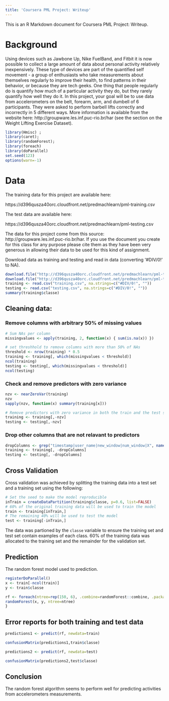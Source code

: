 ```yaml
---
title: 'Coursera PML Project: Writeup'
---
```


This is an R Markdown document for Coursera PML Project: Writeup. 

# Background

Using devices such as Jawbone Up, Nike FuelBand, and Fitbit it is now possible to collect a large amount of data about personal activity relatively inexpensively. These type of devices are part of the quantified self movement - a group of enthusiasts who take measurements about themselves regularly to improve their health, to find patterns in their behavior, or because they are tech geeks. One thing that people regularly do is quantify how much of a particular activity they do, but they rarely quantify how well they do it. In this project, your goal will be to use data from accelerometers on the belt, forearm, arm, and dumbell of 6 participants. They were asked to perform barbell lifts correctly and incorrectly in 5 different ways. More information is available from the website here: http://groupware.les.inf.puc-rio.br/har (see the section on the Weight Lifting Exercise Dataset). 

```r
library(Hmisc) ; 
library(caret); 
library(randomForest); 
library(foreach)
library(doParallel)
set.seed(123) 
options(warn=-1)
```

# Data 

The training data for this project are available here: 

https://d396qusza40orc.cloudfront.net/predmachlearn/pml-training.csv

The test data are available here: 

https://d396qusza40orc.cloudfront.net/predmachlearn/pml-testing.csv

The data for this project come from this source: http://groupware.les.inf.puc-rio.br/har. If you use the document you create for this class for any purpose please cite them as they have been very generous in allowing their data to be used for this kind of assignment. 

Download data as training and testing and read in data (converting '#DIV/0!' to NA).

```r
download.file("http://d396qusza40orc.cloudfront.net/predmachlearn/pml-training.csv", "training.csv")
download.file("http://d396qusza40orc.cloudfront.net/predmachlearn/pml-testing.csv", "testing.csv")
training <- read.csv("training.csv", na.strings=c("#DIV/0!", ""))
testing <- read.csv("testing.csv", na.strings=c("#DIV/0!", ""))
summary(training$classe)
```

## Cleaning data:

### Remove columns with arbitrary 50% of missing values

```r
# Sum NAs per column
missingvalues <- apply(training, 2, function(x) { sum(is.na(x)) })

# set threshhold to remove columns with more than 50% of NAs
threshold <- nrow(training) * 0.5
training <- training[, which(missingvalues < threshold)]
ncol(training)
testing <- testing[, which(missingvalues < threshold)]
ncol(testing)
```

### Check and remove predictors with zero variance

```r
nzv <- nearZeroVar(training)
nzv
sapply(nzv, function(x) summary(training[x]))

# Remove predictors with zero variance in both the train and the test sets
training <- training[,-nzv]
testing <- testing[,-nzv]
```

### Drop other columns that are not relavant to predictors
```r
dropColumns <- grep("timestamp|user_name|new_window|num_window|X", names(training))
training <- training[, -dropColumns]
testing <- testing[, -dropColumns]
```

## Cross Validation

Cross validation was achieved by splitting the training data into a test set and a training set using the following:

```r
# Set the seed to make the model reproducible
inTrain = createDataPartition(training$classe, p=0.6, list=FALSE)
# 60% of the original training data will be used to train the model
train <- training[inTrain,]
# The remaining 40% will be used to test the model
test <- training[-inTrain,]
```

The data was partioned by the `classe` variable to ensure the training set and test set contain examples of each class. 60% of the training data was allocated to the training set and the remainder for the validation set.

## Prediction

The random forest model used to prediction.

```r
registerDoParallel()
x <- train[-ncol(train)]
y <- train$classe

rf <- foreach(ntree=rep(150, 6), .combine=randomForest::combine, .packages='randomForest') %dopar% {
randomForest(x, y, ntree=ntree) 
}
```

## Error reports for both training and test data

```r
predictions1 <- predict(rf, newdata=train)
```
```r
confusionMatrix(predictions1,train$classe)
```
```r
predictions2 <- predict(rf, newdata=test)
```
```r
confusionMatrix(predictions2,test$classe)
```

## Conclusion
The random forest algorithm seems to perform well for predicting activities from accelerometers measurements.
